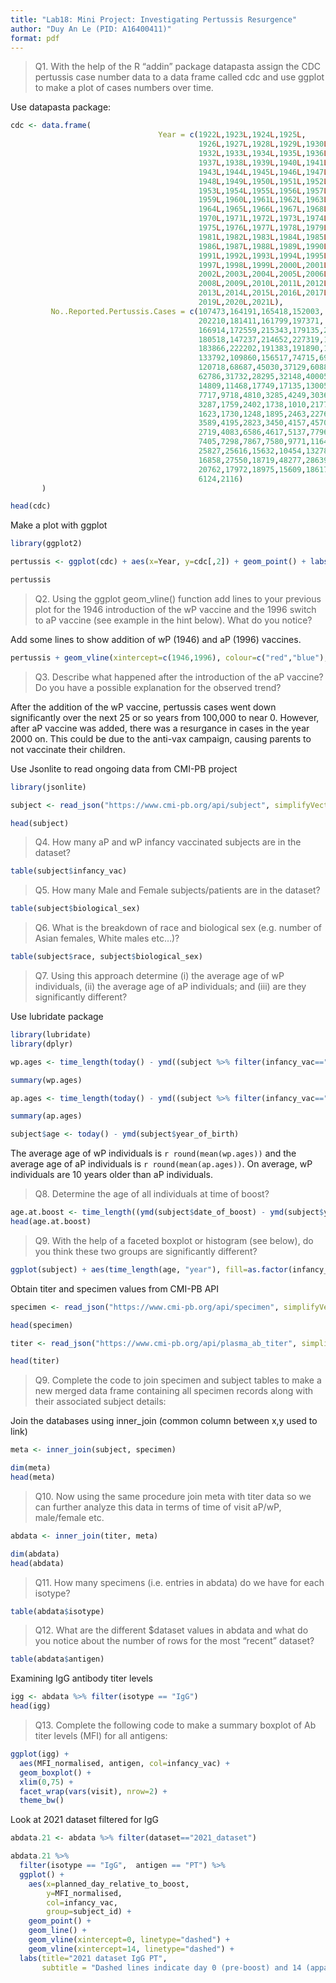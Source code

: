 ```yaml
---
title: "Lab18: Mini Project: Investigating Pertussis Resurgence"
author: "Duy An Le (PID: A16400411)"
format: pdf
---
```


> Q1. With the help of the R “addin” package datapasta assign the CDC pertussis case number data to a data frame called cdc and use ggplot to make a plot of cases numbers over time.

Use datapasta package:
```r
cdc <- data.frame(
                                 Year = c(1922L,1923L,1924L,1925L,
                                          1926L,1927L,1928L,1929L,1930L,1931L,
                                          1932L,1933L,1934L,1935L,1936L,
                                          1937L,1938L,1939L,1940L,1941L,1942L,
                                          1943L,1944L,1945L,1946L,1947L,
                                          1948L,1949L,1950L,1951L,1952L,
                                          1953L,1954L,1955L,1956L,1957L,1958L,
                                          1959L,1960L,1961L,1962L,1963L,
                                          1964L,1965L,1966L,1967L,1968L,1969L,
                                          1970L,1971L,1972L,1973L,1974L,
                                          1975L,1976L,1977L,1978L,1979L,1980L,
                                          1981L,1982L,1983L,1984L,1985L,
                                          1986L,1987L,1988L,1989L,1990L,
                                          1991L,1992L,1993L,1994L,1995L,1996L,
                                          1997L,1998L,1999L,2000L,2001L,
                                          2002L,2003L,2004L,2005L,2006L,2007L,
                                          2008L,2009L,2010L,2011L,2012L,
                                          2013L,2014L,2015L,2016L,2017L,2018L,
                                          2019L,2020L,2021L),
         No..Reported.Pertussis.Cases = c(107473,164191,165418,152003,
                                          202210,181411,161799,197371,
                                          166914,172559,215343,179135,265269,
                                          180518,147237,214652,227319,103188,
                                          183866,222202,191383,191890,109873,
                                          133792,109860,156517,74715,69479,
                                          120718,68687,45030,37129,60886,
                                          62786,31732,28295,32148,40005,
                                          14809,11468,17749,17135,13005,6799,
                                          7717,9718,4810,3285,4249,3036,
                                          3287,1759,2402,1738,1010,2177,2063,
                                          1623,1730,1248,1895,2463,2276,
                                          3589,4195,2823,3450,4157,4570,
                                          2719,4083,6586,4617,5137,7796,6564,
                                          7405,7298,7867,7580,9771,11647,
                                          25827,25616,15632,10454,13278,
                                          16858,27550,18719,48277,28639,32971,
                                          20762,17972,18975,15609,18617,
                                          6124,2116)
       )

head(cdc)
```

Make a plot with ggplot

```r
library(ggplot2)

pertussis <- ggplot(cdc) + aes(x=Year, y=cdc[,2]) + geom_point() + labs(title="Number of Pertussis cases per year") + xlab("Year") + ylab("Number of Cases") + geom_line()

pertussis
```


> Q2. Using the ggplot geom_vline() function add lines to your previous plot for the 1946 introduction of the wP vaccine and the 1996 switch to aP vaccine (see example in the hint below). What do you notice?

Add some lines to show addition of wP (1946) and aP (1996) vaccines. 

```r
pertussis + geom_vline(xintercept=c(1946,1996), colour=c("red","blue"), linetype="dashed") 
```


> Q3. Describe what happened after the introduction of the aP vaccine? Do you have a possible explanation for the observed trend?

After the addition of the wP vaccine, pertussis cases went down significantly over the next 25 or so years from 100,000 to near 0. However, after aP vaccine was added, there was a resurgance in cases in the year 2000 on. This could be due to the anti-vax campaign, causing parents to not vaccinate their children. 

Use Jsonlite to read ongoing data from CMI-PB project
```r
library(jsonlite)

subject <- read_json("https://www.cmi-pb.org/api/subject", simplifyVector = TRUE) 

head(subject)
```
> Q4. How many aP and wP infancy vaccinated subjects are in the dataset?

```r
table(subject$infancy_vac)
```

> Q5. How many Male and Female subjects/patients are in the dataset?

```r
table(subject$biological_sex)
```

> Q6. What is the breakdown of race and biological sex (e.g. number of Asian females, White males etc…)?

```r
table(subject$race, subject$biological_sex)
```
> Q7. Using this approach determine (i) the average age of wP individuals, (ii) the average age of aP individuals; and (iii) are they significantly different?

Use lubridate package
```r
library(lubridate)
library(dplyr)

wp.ages <- time_length(today() - ymd((subject %>% filter(infancy_vac=="wP"))$year_of_birth), "years")

summary(wp.ages)

ap.ages <- time_length(today() - ymd((subject %>% filter(infancy_vac=="aP"))$year_of_birth), "years")

summary(ap.ages)

subject$age <- today() - ymd(subject$year_of_birth)
```

The average age of wP individuals is `r round(mean(wp.ages))` and the average age of aP individuals is `r round(mean(ap.ages))`. On average, wP individuals are 10 years older than aP individuals. 

> Q8. Determine the age of all individuals at time of boost?

```r
age.at.boost <- time_length((ymd(subject$date_of_boost) - ymd(subject$year_of_birth)), "years")
head(age.at.boost)
```

> Q9. With the help of a faceted boxplot or histogram (see below), do you think these two groups are significantly different?

```r
ggplot(subject) + aes(time_length(age, "year"), fill=as.factor(infancy_vac)) + geom_histogram(show.legend=F) + facet_wrap(vars(infancy_vac), nrow=2) + xlab("Age in years")
```
Obtain titer and specimen values from CMI-PB API

```r
specimen <- read_json("https://www.cmi-pb.org/api/specimen", simplifyVector = TRUE) 

head(specimen) 

titer <- read_json("https://www.cmi-pb.org/api/plasma_ab_titer", simplifyVector = TRUE) 

head(titer)
```
> Q9. Complete the code to join specimen and subject tables to make a new merged data frame containing all specimen records along with their associated subject details:

Join the databases using inner_join (common column between x,y used to link)
```r
meta <- inner_join(subject, specimen)

dim(meta)
head(meta)
```

> Q10. Now using the same procedure join meta with titer data so we can further analyze this data in terms of time of visit aP/wP, male/female etc.

```r
abdata <- inner_join(titer, meta)

dim(abdata)
head(abdata)
```

> Q11. How many specimens (i.e. entries in abdata) do we have for each isotype?

```r
table(abdata$isotype)
```

> Q12. What are the different $dataset values in abdata and what do you notice about the number of rows for the most “recent” dataset?

```r
table(abdata$antigen)
```

Examining IgG antibody titer levels 
```r
igg <- abdata %>% filter(isotype == "IgG")
head(igg)
```

> Q13. Complete the following code to make a summary boxplot of Ab titer levels (MFI) for all antigens:

```r
ggplot(igg) +
  aes(MFI_normalised, antigen, col=infancy_vac) +
  geom_boxplot() + 
  xlim(0,75) + 
  facet_wrap(vars(visit), nrow=2) + 
  theme_bw()
```
Look at 2021 dataset filtered for IgG
```r
abdata.21 <- abdata %>% filter(dataset=="2021_dataset")

abdata.21 %>% 
  filter(isotype == "IgG",  antigen == "PT") %>%
  ggplot() +
    aes(x=planned_day_relative_to_boost,
        y=MFI_normalised,
        col=infancy_vac,
        group=subject_id) +
    geom_point() +
    geom_line() +
    geom_vline(xintercept=0, linetype="dashed") +
    geom_vline(xintercept=14, linetype="dashed") +
  labs(title="2021 dataset IgG PT",
       subtitle = "Dashed lines indicate day 0 (pre-boost) and 14 (apparent peak levels)")
```

